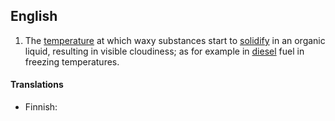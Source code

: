 {{wikipedia}}
==English==

# {{context|organic chemistry}} The [[temperature]] at which  waxy substances start to [[solidify]] in an organic liquid, resulting in visible cloudiness; as for example in [[diesel]] fuel in freezing temperatures.

====Translations====
{{rfc-level|Translations at L4+ not in L3 POS section}}
{{top}}
* Finnish: {{t|fi|samepiste}}
{{bottom}}